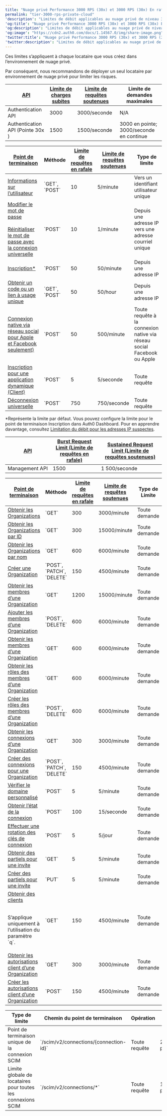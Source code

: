 ---
title: "Nuage privé Performance 3000 RPS (30x) et 3000 RPS (30x) En rafale"
permalink: "tier-3000-rps-private-cloud"
'description': "Limites de débit applicables au nuage privé de niveau 3000 RPS"
'og:title': "Nuage privé Performance 3000 RPS (30x) et 3000 RPS (30x) En rafale"
'og:description': "Limites de débit applicables au nuage privé de niveau 3000 RPS"
'og:image': "https://cdn2.auth0.com/docs/1.14567.0/img/share-image.png"
'twitter:title': "Nuage privé Performance 3000 RPS (30x) et 3000 RPS (30x) En rafale"
'twitter:description': "Limites de débit applicables au nuage privé de niveau 3000 RPS"
---

Ces limites s’appliquent à chaque locataire que vous créez dans l’environnement de nuage privé.

Par conséquent, nous recommandons de déployer un seul locataire par environnement de nuage privé pour limiter les risques.



<Accordion title="Authentication API Limites anti-attaques pour Authentication API et les points de terminaison d’API dans le type d’abonnement Performance du nuage privé 3000 RPS (30x).">

<table class="table"><thead>
<tr>
<th><a href="/docs/fr-ca/troubleshoot/customer-support/operational-policies/rate-limit-policy#api-rate-limits">API</a></th>
<th><a href="/docs/fr-ca/troubleshoot/customer-support/operational-policies/rate-limit-policy#rate-limit-algorithm">Limite de charges subites</a></th>
<th><a href="/docs/fr-ca/troubleshoot/customer-support/operational-policies/rate-limit-policy#rate-limit-algorithm">Limite de requêtes soutenues</a></th>
<th>Limite de demandes maximales</th>
</tr>
</thead>
<tbody>
<tr>
<td>Authentication API</td>
<td>3000</td>
<td>3000/seconde</td>
<td>N/A</td>
</tr>
<tr>
<td>Authentication API (Pointe 30x )</td>
<td>1500</td>
<td>1500/seconde</td>
<td>3000 en pointe; 3000/seconde en continue</td>
</tr>
</tbody>
</table>

<table class="table"><thead>
<tr>
<th><a href="/docs/fr-ca/api/authentication#introduction"><strong>Point de terminaison</strong></a></th>
<th><b>Méthode</b></th>
<th><a href="/docs/fr-ca/troubleshoot/customer-support/operational-policies/rate-limit-policy#rate-limit-algorithm"><strong>Limite de requêtes en rafale</strong></a></th>
<th><a href="/docs/fr-ca/troubleshoot/customer-support/operational-policies/rate-limit-policy#rate-limit-algorithm"><strong>Limite de requêtes soutenues</strong></a></th>
<th><b>Type de limite </b></th>
</tr>
</thead>
<tbody>
<tr>
<td><a href="https://auth0.com/docs/api/authentication#get-user-info">Informations sur l’utilisateur</a></td>
<td>`GET`, `POST`</td>
<td>10</td>
<td>5/minute</td>
<td>Vers un identifiant utilisateur unique</td>
</tr>
<tr>
<td><a href="https://auth0.com/docs/api/authentication#change-password">Modifier le mot de passe</a> <br/><br/> <a href="https://auth0.com/docs/authenticate/database-connections/password-change#universal-login-page">Réinitialiser le mot de passe avec la connexion universelle</a></td>
<td>`POST`</td>
<td>10</td>
<td>1/minute</td>
<td>Depuis une adresse IP vers une adresse courriel unique</td>
</tr>
<tr>
<td><a href="https://auth0.com/docs/api/authentication#signup">Inscription* </a></td>
<td>`POST`</td>
<td>50</td>
<td>50/minute</td>
<td>Depuis une adresse IP</td>
</tr>
<tr>
<td><a href="https://auth0.com/docs/api/authentication#passwordless">Obtenir un code ou un lien à usage unique</a></td>
<td>`GET`, `POST`</td>
<td>50</td>
<td>50/hour</td>
<td>Depuis une adresse IP</td>
</tr>
<tr>
<td><a href="https://auth0.com/docs/api/authentication#verify-with-one-time-password-otp-">Connexion native via réseau social pour Apple et Facebook seulement)</a></td>
<td>`POST`</td>
<td>50</td>
<td>500/minute</td>
<td>Toute requête à la connexion native via réseau social Facebook ou Apple</td>
</tr>
<tr>
<td><a href="https://auth0.com/docs/api/authentication#dynamic-application-client-registration"> Inscription pour une application dynamique (Client)</a></td>
<td>`POST`</td>
<td>5</td>
<td>5/seconde</td>
<td>Toute requête</td>
</tr>
<tr>
<td><a href="https://auth0.com/docs/api/authentication#global-token-revocation">Déconnexion universelle</a></td>
<td>`POST`</td>
<td>750</td>
<td>750/seconde</td>
<td>Toute requête</td>
</tr>
</tbody>
</table>

\*Représente la limite par défaut. Vous pouvez configure la limite pour le point de terminaison Inscription dans Auth0 Dashboard. Pour en apprendre davantage, consultez [Limitation du débit pour les adresses IP suspectes](https://www.auth0.com/docs/secure/attack-protection/suspicious-ip-throttling).

</Accordion>



<Accordion title="Management API Limites anti-attaques pour Management API, les points de terminaison d’API et les groupes de points de terminaison d’API dans le type de souscription Private Cloud Performance (Performance du nuage privé) 3000 RPS (30x)">

<table class="table"><thead>
<tr>
<th><a href="/docs/fr-ca/troubleshoot/customer-support/operational-policies/rate-limit-policy#api-rate-limits">API</a></th>
<th><a href="/docs/fr-ca/troubleshoot/customer-support/operational-policies/rate-limit-policy#rate-limit-algorithm">Burst Request Limit (Limite de requêtes en rafale)</a></th>
<th><a href="/docs/fr-ca/troubleshoot/customer-support/operational-policies/rate-limit-policy#rate-limit-algorithm">Sustained Request Limit (Limite de requêtes soutenues)</a></th>
</tr>
</thead>
<tbody>
<tr>
<td>Management API</td>
<td>1500</td>
<td>1 500/seconde</td>
</tr>
</tbody>
</table>

<table class="table"><thead>
<tr>
<th><a href="/docs/fr-ca/api/management/v2"><strong>Point de terminaison</strong></a></th>
<th><strong>Méthode</strong></th>
<th><a href="/docs/fr-ca/troubleshoot/customer-support/operational-policies/rate-limit-policy#rate-limit-algorithm"><strong>Limite de requêtes en rafale</strong></a></th>
<th><a href="/docs/fr-ca/troubleshoot/customer-support/operational-policies/rate-limit-policy#rate-limit-algorithm"><strong>Limite de requêtes soutenues</strong></a></th>
<th><strong>Type de Limite</strong></th>
</tr>
</thead>
<tbody>
<tr>
<td><a href="https://auth0.com/docs/api/management/v2/organizations/get-organizations">Obtenir les Organizations</a></td>
<td>`GET`</td>
<td>300</td>
<td>3000/minute</td>
<td>Toute demande</td>
</tr>
<tr>
<td><a href="https://auth0.com/docs/api/management/v2/organizations/get-organizations-by-id">Obtenir les Organizations par ID</a></td>
<td>`GET`</td>
<td>300</td>
<td>15000/minute</td>
<td>Toute demande</td>
</tr>
<tr>
<td><a href="https://auth0.com/docs/api/management/v2/organizations/get-name-by-name">Obtenir les Organizations par nom</a></td>
<td>`GET`</td>
<td>600</td>
<td>6000/minute</td>
<td>Toute demande</td>
</tr>
<tr>
<td><a href="https://auth0.com/docs/api/management/v2/organizations/post-organizations">Créer une Organization</a></td>
<td>`POST`, `PATCH`, `DELETE`</td>
<td>150</td>
<td>4500/minute</td>
<td>Toute demande</td>
</tr>
<tr>
<td><a href="https://auth0.com/docs/api/management/v2/organizations/get-members">Obtenir les membres d’une Organization</a></td>
<td>`GET`</td>
<td>1200</td>
<td>15000/minute</td>
<td>Toute demande</td>
</tr>
<tr>
<td><a href="https://auth0.com/docs/api/management/v2/organizations/post-members">Ajouter les membres d’une Organization</a></td>
<td>`POST`, `DELETE`</td>
<td>600</td>
<td>6000/minute</td>
<td>Toute demande</td>
</tr>
<tr>
<td><a href="https://auth0.com/docs/api/management/v2/organizations/get-members">Obtenir les membres d’une Organization</a></td>
<td>`GET`</td>
<td>600</td>
<td>6000/minute</td>
<td>Toute demande</td>
</tr>
<tr>
<td><a href="https://auth0.com/docs/api/management/v2/organizations/get-organization-member-roles">Obtenir les rôles des membres d’une Organization</a></td>
<td>`GET`</td>
<td>600</td>
<td>6000/minute</td>
<td>Toute demande</td>
</tr>
<tr>
<td><a href="https://auth0.com/docs/api/management/v2/organizations/post-organization-member-roles">Créer les rôles des membres d’une Organization</a></td>
<td>`POST`, `DELETE`</td>
<td>600</td>
<td>6000/minute</td>
<td>Toute demande</td>
</tr>
<tr>
<td><a href="https://auth0.com/docs/api/management/v2/organizations/get-enabled-connections">Obtenir les connexions d’une Organization</a></td>
<td>`GET`</td>
<td>300</td>
<td>3000/minute</td>
<td>Toute demande</td>
</tr>
<tr>
<td><a href="https://auth0.com/docs/api/management/v2/organizations/post-enabled-connections">Créer des connexions pour une Organization</a></td>
<td>`POST`, `PATCH`, `DELETE`</td>
<td>150</td>
<td>4500/minute</td>
<td>Toute demande</td>
</tr>
<tr>
<td><a href="https://auth0.com/docs/api/management/v2/custom-domains/post-verify">Vérifier le domaine personnalisé</a></td>
<td>`POST`</td>
<td>5</td>
<td>5/minute</td>
<td>Toute demande</td>
</tr>
<tr>
<td><a href="https://auth0.com/docs/api/management/v2/connections/get-status">Obtenir l’état de la connexion</a></td>
<td>`POST`</td>
<td>100</td>
<td>15/seconde</td>
<td>Toute demande</td>
</tr>
<tr>
<td><a href="https://auth0.com/docs/api/management/v2/keys/post-signing-keys">Effectuer une rotation des clés de connexion</a></td>
<td>`POST`</td>
<td>5</td>
<td>5/jour</td>
<td>Toute demande</td>
</tr>
<tr>
<td><a href="https://auth0.com/docs/api/management/v2/prompts/get-partials">Obtenir des partiels pour une invite</a></td>
<td>`GET`</td>
<td>5</td>
<td>5/minute</td>
<td>Toute demande</td>
</tr>
<tr>
<td><a href="https://auth0.com/docs/api/management/v2/prompts/put-partials">Créer des partiels pour une invite</a></td>
<td>`PUT`</td>
<td>5</td>
<td>5/minute</td>
<td>Toute demande</td>
</tr>
<tr>
<td><a href="https://auth0.com/docs/api/management/v2/clients/get-clients">Obtenir des clients</a><p><br/>S’applique uniquement à l’utilisation du paramètre `q`.<br/></p></td>
<td>`GET`</td>
<td>150</td>
<td>4500/minute</td>
<td>Toute demande</td>
</tr>
<tr>
<td><a href="https://auth0.com/docs/api/management/v2/organizations/get-organization-client-grants">Obtenir les autorisations client d’une Organization</a></td>
<td>`GET`</td>
<td>300</td>
<td>3000/minute</td>
<td>Toute demande</td>
</tr>
<tr>
<td><a href="https://auth0.com/docs/api/management/v2/organizations/create-organization-client-grants">Créer les autorisations client d’une Organization</a></td>
<td>`POST`</td>
<td>150</td>
<td>4500/minute</td>
<td>Toute demande</td>
</tr>
</tbody>
</table>

</Accordion>



<Accordion title="SCIM API Limites anti-attaques pour les points de terminaison SCIM API entrants dans le type d’abonnement Performance du nuage privé 3000 RPS (30x).">

<table class="table"><thead>
<tr>
<th>Type de limite</th>
<th>Chemin du point de terminaison</th>
<th>Opération</th>
<th>Limite</th>
</tr>
</thead>
<tbody>
<tr>
<td>Point de terminaison unique de la connexion SCIM</td>
<td>`/scim/v2/connections/{connection-id}`</td>
<td>Toute requête</td>
<td>25 requêtes par seconde</td>
</tr>
<tr>
<td>Limite globale de locataires pour toutes les connexions SCIM</td>
<td>`/scim/v2/connections/*`</td>
<td>Toute requête</td>
<td>1500 requêtes par seconde</td>
</tr>
</tbody>
</table>

</Accordion>

